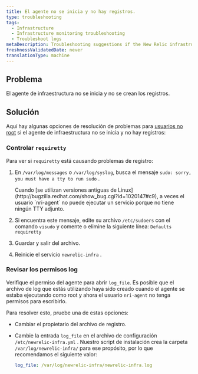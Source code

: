 ```yaml
---
title: El agente no se inicia y no hay registros.
type: troubleshooting
tags:
  - Infrastructure
  - Infrastructure monitoring troubleshooting
  - Troubleshoot logs
metaDescription: Troubleshooting suggestions if the New Relic infrastructure agent is not starting and there are no logs
freshnessValidatedDate: never
translationType: machine
---
```


## Problema

El agente de infraestructura no se inicia y no se crean los registros.

## Solución

Aquí hay algunas opciones de resolución de problemas para [usuarios no root](/docs/infrastructure/install-configure-infrastructure/linux-installation/linux-agent-running-modes) si el agente de infraestructura no se inicia y no hay registros:

### Controlar `requiretty`

Para ver si `requiretty` está causando problemas de registro:

1. En `/var/log/messages` o `/var/log/syslog`, busca el mensaje `sudo: sorry, you must have a tty to run sudo` .

   <Callout variant="important">
     Cuando [se utilizan versiones antiguas de Linux](http://bugzilla.redhat.com/show_bug.cgi?id=1020147#c9), a veces el usuario `nri-agent` no puede ejecutar un servicio porque no tiene ningún TTY adjunto.
   </Callout>

2. Si encuentra este mensaje, edite su archivo `/etc/sudoers` con el comando `visudo` y comente o elimine la siguiente línea: `Defaults requiretty`

3. Guardar y salir del archivo.

4. Reinicie el servicio `newrelic-infra` .

### Revisar los permisos log

Verifique el permiso del agente para abrir `log_file`. Es posible que el archivo de log que estás utilizando haya sido creado cuando el agente se estaba ejecutando como root y ahora el usuario `nri-agent` no tenga permisos para escribirlo.

Para resolver esto, pruebe una de estas opciones:

* Cambiar el propietario del archivo de registro.

* Cambie la entrada `log_file` en el archivo de configuración `/etc/newrelic-infra.yml` . Nuestro script de instalación crea la carpeta `/var/log/newrelic-infra/` para ese propósito, por lo que recomendamos el siguiente valor:

  ```yml
  log_file: /var/log/newrelic-infra/newrelic-infra.log
  ```